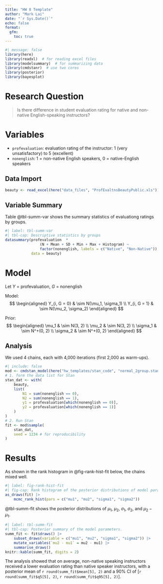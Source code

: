 ```yaml
---
title: "HW 8 Template"
author: "Mark Lai"
date: "`r Sys.Date()`"
echo: false
format:
  gfm:
    toc: true
---
```


```r
#| message: false
library(here)
library(readxl)  # for reading excel files
library(modelsummary)  # for summarizing data
library(cmdstanr)  # use two cores
library(posterior)
library(bayesplot)
```

# Research Question

> Is there difference in student evaluation rating for native and non-native English-speaking instructors?

# Variables

- `profevaluation`: evaluation rating of the instructor: 1 (very unsatisfactory) to 5 (excellent)
- `nonenglish`: 1 = non-native English speakers, 0 = native-English speakers

## Data Import

```r
beauty <- read_excel(here("data_files", "ProfEvaltnsBeautyPublic.xls"))
```

## Variable Summary

Table @tbl-summ-var shows the summary statistics of evaluationg ratings by groups.

```r
#| label: tbl-summ-var
#| tbl-cap: Descriptive statistics by groups
datasummary(profevaluation  * 
                (N + Mean + SD + Min + Max + Histogram) ~ 
                factor(nonenglish, labels = c("Native", "Non-Native")),
            data = beauty)
```

# Model

Let $Y$ = profevaluation, $G$ = nonenglish

Model:
$$
  \begin{aligned}
    Y_{i, G = 0} & \sim N(\mu_1, \sigma_1) \\
    Y_{i, G = 1} & \sim N(\mu_2, \sigma_2)
  \end{aligned}
$$

Prior:
$$
  \begin{aligned}
    \mu_1 & \sim N(3, 2) \\
    \mu_2 & \sim N(3, 2) \\
    \sigma_1 & \sim N^+(0, 2) \\
    \sigma_2 & \sim N^+(0, 2)
  \end{aligned}
$$

## Analysis

We used 4 chains, each with 4,000 iterations (first 2,000 as warm-ups). 

```r
#| include: false
mod <- cmdstan_model(here("hw_templates/stan_code", "normal_2group.stan"))
# 1. form the data list for Stan
stan_dat <- with(
    beauty,
    list(
        N1 = sum(nonenglish == 0),
        N2 = sum(nonenglish == 1),
        y1 = profevaluation[which(nonenglish == 0)],
        y2 = profevaluation[which(nonenglish == 1)]
    )
)
# 2. Run Stan
fit <- mod$sample(
    stan_dat,
    seed = 1234 # for reproducibility
)
```

# Results

As shown in the rank histogram in @fig-rank-hist-fit below, the chains mixed well.

```r
#| label: fig-rank-hist-fit
#| fig-cap: Rank histogram of the posterior distributions of model parameters.
as_draws(fit) |>
    mcmc_rank_hist(pars = c("mu1", "mu2", "sigma1", "sigma2"))
```

@tbl-summ-fit shows the posterior distributions of $\mu_1$, $\mu_2$, $\sigma_1$, $\sigma_2$, and $\mu_2 - \mu_1$.

```r
#| label: tbl-summ-fit
#| tbl-cap: Posterior summary of the model parameters.
summ_fit <- fit$draws() |>
    subset_draws(variable = c("mu1", "mu2", "sigma1", "sigma2")) |>
    mutate_variables(`mu2 - mu1` = mu2 - mu1) |>
    summarise_draws()
knitr::kable(summ_fit, digits = 2)
```

The analysis showed that on average, non-native speaking instructors received a lower evaluation rating than native speaker instructors, with a posterior mean of `r round(summ_fit$mean[5], 2)` and a 90% CI of [`r round(summ_fit$q5[5], 2)`, `r round(summ_fit$q95[5], 2)`].
